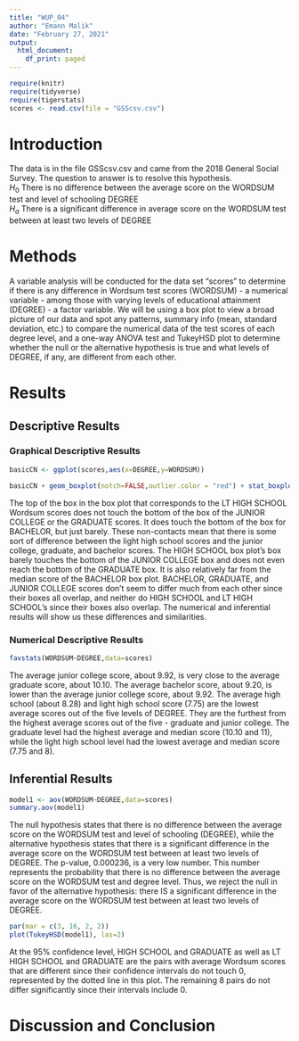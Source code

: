```yaml
---
title: "WUP_04"
author: "Emann Malik"
date: "February 27, 2021"
output:
  html_document:
    df_print: paged
---
```


```r
require(knitr)
require(tidyverse)
require(tigerstats)
scores <- read.csv(file = "GSScsv.csv")
```

# Introduction

<!--In this section you explain what you are trying to show.  Where did the data come from?  What is the research or other question you are trying to answer?!-->

The data is in the file GSScsv.csv and came from the 2018 General Social Survey.  The question to answer is to resolve this hypothesis.  
$H_0$ There is no difference between the average score on the WORDSUM test and level of schooling DEGREE  
$H_a$ There is a significant difference in average score on the WORDSUM test between at least two levels of DEGREE  

# Methods

<!--Decide on your methods:  use "variable analysis" or other appropriate descriptors.  Make sure to choose at least one graphical method and at least one numerical method.!-->
  
A variable analysis will be conducted for the data set "scores" to determine if there is any difference in Wordsum test scores (WORDSUM) - a numerical variable - among those with varying levels of educational attainment (DEGREE) - a factor variable. We will be using a box plot to view a broad picture of our data and spot any patterns, summary info (mean, standard deviation, etc.) to compare the numerical data of the test scores of each degree level, and a one-way ANOVA test and TukeyHSD plot to determine whether the null or the alternative hypothesis is true and what levels of DEGREE, if any, are different from each other.
  
# Results

<!--Divide this section into two sub-sections:  One for your descriptive  results and one for your inferential results.!-->

## Descriptive Results

### Graphical Descriptive Results

<!--Graphical results here.  Make sure to show your code.  Provide appropriate labels for axes, giving units if possible, and provide a good title for the graph, too.  Use the graphical results to describe the patterns if any that exist in the data as focused toward the research question!-->
  
```r
basicCN <- ggplot(scores,aes(x=DEGREE,y=WORDSUM))

basicCN + geom_boxplot(notch=FALSE,outlier.color = "red") + stat_boxplot(geom ='errorbar') + labs(title="Degree vs wordsum score")
```
  
The top of the box in the box plot that corresponds to the LT HIGH SCHOOL Wordsum scores does not touch the bottom of the box of the JUNIOR COLLEGE or the GRADUATE scores. It does touch the bottom of the box for BACHELOR, but just barely. These non-contacts mean that there is some sort of difference between the light high school scores and the junior college, graduate, and bachelor scores. The HIGH SCHOOL box plot's box barely touches the bottom of the JUNIOR COLLEGE box and does not even reach the bottom of the GRADUATE box. It is also relatively far from the median score of the BACHELOR box plot. BACHELOR, GRADUATE, and JUNIOR COLLEGE scores don't seem to differ much from each other since their boxes all overlap, and neither do HIGH SCHOOL and LT HIGH SCHOOL's since their boxes also overlap. The numerical and inferential results will show us these differences and similarities. 
  
### Numerical Descriptive Results

<!--Numerical results go here. Use the numerical results to describe the patterns if any that exist in the data as focused toward the research question!-->
  
```r
favstats(WORDSUM~DEGREE,data=scores)
```
  
The average junior college score, about 9.92, is very close to the average graduate score, about 10.10. The average bachelor score, about 9.20, is lower than the average junior college score, about 9.92. The average high school (about 8.28) and light high school score (7.75) are the lowest average scores out of the five levels of DEGREE. They are the furthest from the highest average scores out of the five - graduate and junior college. The graduate level had the highest average and median score (10.10 and 11), while the light high school level had the lowest average and median score (7.75 and 8). 
  
## Inferential Results

<!--State hypothesis clearly.  Make sure your discussion of the inferential test covers all the aspects that the test output produces, such as test statistic, p-value etc.  Make a decision about the null hypothesis, explain the assumptions on which the selected test/procedure was based, and why the chosen procedure satisfys the assumptions and is appropriate to answer the research question!-->
  
```r
model1 <- aov(WORDSUM~DEGREE,data=scores)
summary.aov(model1)
```
  
The null hypothesis states that there is no difference between the average score on the WORDSUM test and level of schooling (DEGREE), while the alternative hypothesis states that there is a significant difference in the average score on the WORDSUM test between at least two levels of DEGREE. The p-value, 0.000236, is a very low number. This number represents the probability that there is no difference between the average score on the WORDSUM test and degree level. Thus, we reject the null in favor of the alternative hypothesis: there IS a significant difference in the average score on the WORDSUM test between at least two levels of DEGREE.
  
```r
par(mar = c(3, 16, 2, 2))
plot(TukeyHSD(model1), las=2)
```
  
At the 95% confidence level, HIGH SCHOOL and GRADUATE as well as LT HIGH SCHOOL and GRADUATE are the pairs with average Wordsum scores that are different since their confidence intervals do not touch 0, represented by the dotted line in this plot. The remaining 8 pairs do not differ significantly since their intervals include 0.   
  
# Discussion and Conclusion

<!--Discussion and conclusion here.  If you found a relationship be sure to consider whether the relationship occurs because one of the variavbles causes the other, or whether they perhasps are related for some other reason.  Watch the chapter 6 videos from the GeorgeTown videos collection.!-->
